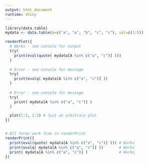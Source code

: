 ```yaml
---
output: html_document
runtime: shiny
---
```


```r
library(data.table)
mydata <- data.table(A=c("a", "a", "b", "c", "c"), val=c(1:5))

renderPlot({
  # Works - see console for output
  try(
    print(eval(quote( mydata[A %in% c("a", "c")] )))
  )
  
  # Error - see console for message
  try(
    print(evalq( mydata[A %in% c("a", "c")] ))
  )
  
  # Error - see console for message
  try(
    print( mydata[A %in% c("a", "c")] )
  )

  plot(1:3, 1:3) # Just an arbitrary plot
})


# All forms work fine in renderPrint
renderPrint({
  print(eval(quote( mydata[A %in% c("a", "c")] ))) # Works
  print(evalq( mydata[A %in% c("a", "c")] ))       # Works
  print( mydata[A %in% c("a", "c")] )              # Works
})
```
